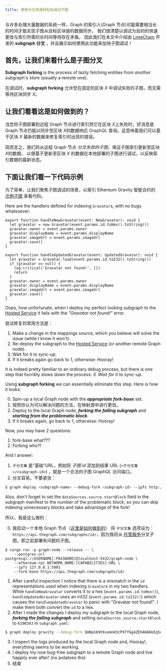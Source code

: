 ```yaml
---
title: 使用分叉快速轻松地调试子图
---
```


与许多处理大量数据的系统一样，Graph 的索引人(Graph 节点)可能需要相当长的时间才能实现子图从目标区块链的数据同步。 我们很清楚以调试为目的的快速更改与索引所需的长时间等待存在矛盾。 因此我们在本文中介绍由 [LimeChain](https://limechain.tech/) 开发的 **subgraph 分叉** ，并且展示如何使用此功能来加快子图调试！

## 首先，让我们来看什么是子图分叉

**Subgraph forking** is the process of lazily fetching entities from _another_ subgraph's store (usually a remote one).

在调试时，**subgraph forking** 允许您在固定的区块 _X_ 中调试失败的子图，而无需等待区块同步 _X_。

## 让我们看看这是如何做到的？

当您将子图部署到远程 Graph 节点进行索引而它在区块 *X*上失败时，好消息是 Graph 节点仍能以同步至区块 *X*的数据响应 GraphQL 查询。这意味着我们可以基于区块 _X_ 最新的数据来修复索引时出现的错误。

简而言之，我们将从远程 Graph 节点 _分叉失败的子图_，保证子图索引更新至区块 *X*的数据， 以便基于更新至区块 _X_ 的数据在本地部署的子图进行调试，以反映索引数据的最新状态。

## 下面让我们看一下代码示例

为了简单，让我们聚焦子图调试的场景，以索引 Ethereum Gravity 智能合约的 [示例子图](https://github.com/graphprotocol/example-subgraphs/tree/main/ethereum/gravatar) 来看代码。

Here are the handlers defined for indexing `Gravatar`s, with no bugs whatsoever:

```tsx
export function handleNewGravatar(event: NewGravatar): void {
  let gravatar = new Gravatar(event.params.id.toHex().toString())
  gravatar.owner = event.params.owner
  gravatar.displayName = event.params.displayName
  gravatar.imageUrl = event.params.imageUrl
  gravatar.save()
}

export function handleUpdatedGravatar(event: UpdatedGravatar): void {
  let gravatar = Gravatar.load(event.params.id.toI32().toString())
  if (gravatar == null) {
    log.critical('Gravatar not found!', [])
    return
  }
  gravatar.owner = event.params.owner
  gravatar.displayName = event.params.displayName
  gravatar.imageUrl = event.params.imageUrl
  gravatar.save()
}
```

Oops, how unfortunate, when I deploy my perfect looking subgraph to the [Hosted Service](https://thegraph.com/hosted-service/) it fails with the _"Gravatar not found!"_ error.

尝试修复的常用方法是：

1. Make a change in the mappings source, which you believe will solve the issue (while I know it won't).
2. Re-deploy the subgraph to the [Hosted Service](https://thegraph.com/hosted-service/) (or another remote Graph node).
3. Wait for it to sync-up.
4. If it breaks again go back to 1, otherwise: Hooray!

It is indeed pretty familiar to an ordinary debug process, but there is one step that horribly slows down the process: _3. Wait for it to sync-up._

Using **subgraph forking** we can essentially eliminate this step. Here is how it looks:

0. Spin-up a local Graph node with the **_appropriate fork-base_** set.
1. 按照你认为可以解决问题的方法，在映射源中进行更改。
2. Deploy to the local Graph node, **_forking the failing subgraph_** and **_starting from the problematic block_**.
3. If it breaks again, go back to 1, otherwise: Hooray!

Now, you may have 2 questions:

1. fork-base what???
2. Forking who?!

And I answer:

1. `子分叉集` 是“基础”URL，例如将 _子图 id_ 添加到结果 URL (`<子分叉集>/<subgraph-id>`) ，就是一个合法的子图 GraphQL 访问端口。
2. 分叉容易，不要紧张：

```bash
$ graph deploy <subgraph-name> --debug-fork <subgraph-id> --ipfs http://localhost:5001 --node http://localhost:8020
```

Also, don't forget to set the `dataSources.source.startBlock` field in the subgraph manifest to the number of the problematic block, so you can skip indexing unnecessary blocks and take advantage of the fork!

所以，我是这么做的：

0. 我启动一个本地 Graph 节点（[这里是如何做到的](https://github.com/graphprotocol/graph-node#running-a-local-graph-node)） 将 `子分叉集` 选项设为：`https://api.thegraph.com/subgraphs/id/`，因为我将从 [托管服务](https://thegraph.com/hosted-service/)分叉子图，即之前部署有问题的子图。

```
$ cargo run -p graph-node --release -- \
    --postgres-url postgresql://USERNAME[:PASSWORD]@localhost:5432/graph-node \
    --ethereum-rpc NETWORK_NAME:[CAPABILITIES]:URL \
    --ipfs 127.0.0.1:5001
    --fork-base https://api.thegraph.com/subgraphs/id/
```

1. After careful inspection I notice that there is a mismatch in the `id` representations used when indexing `Gravatar`s in my two handlers. While `handleNewGravatar` converts it to a hex (`event.params.id.toHex()`), `handleUpdatedGravatar` uses an int32 (`event.params.id.toI32()`) which causes the `handleUpdatedGravatar` to panic with "Gravatar not found!". I make them both convert the `id` to a hex.
2. After I made the changes I deploy my subgraph to the local Graph node, **_forking the failing subgraph_** and setting `dataSources.source.startBlock` to `6190343` in `subgraph.yaml`:

```bash
$ graph deploy gravity --debug-fork QmNp169tKvomnH3cPXTfGg4ZEhAHA6kEq5oy1XDqAxqHmW --ipfs http://localhost:5001 --node http://localhost:8020
```

3. I inspect the logs produced by the local Graph node and, Hooray!, everything seems to be working.
4. I deploy my now bug-free subgraph to a remote Graph node and live happily ever after! (no potatoes tho)
5. 结束
